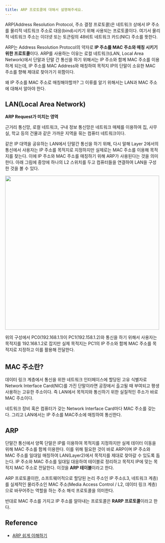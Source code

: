 ```yaml
---
title: ARP 프로토콜에 대해서 설명해주세요.
---
```



ARP(Address Resolution Protocol, 주소 결정 프로토콜)은 네트워크 상에서 IP 주소를
물리적 네트워크 주소로 대응(bind)시키기 위해 사용되는 프로토콜이다.
여기서 물리적 네트워크 주소는 이더넷 또는 토큰링의 48비트 네트워크 카드(NIC) 주소를 뜻한다.

ARP는 Address Resolution Protocol의 약자로 **IP 주소를 MAC 주소와 매칭 시키기 위한
프로토콜**이다. ARP를 사용하는 이유는 로컬 네트워크(LAN, Local Area Network)에서 단말과
단말 간 통신을 하기 위해서는 IP 주소와 함께 MAC 주소를 이용하게 되는데, IP 주소를 MAC
Address와 매칭하여 목적지 IP의 단말이 소유한 MAC 주소를 향해 제대로 찾아가기 위함이다.

왜 IP 주소를 MAC 주소로 매칭해야할까? 그 이류를 알기 위해서는 LAN과 MAC 주소에 대해서
알아야 한다.

## LAN(Local Area Network)

**ARP Request가 미치는 영역**

근거리 통신망, 로컬 네트워크, 구내 정보 통신망은 네트워크 매체를 이용하여 집, 사무실, 학교 등의
건물과 같은 가까운 지역을 묶는 컴퓨터 네트워크이다.

같은 IP 대역을 공유하는 LAN에서 단말간 통신을 하기 위해, 다시 말해 Layer 2에서의 통신에서
사용자는 IP 주소를 목적지로 지정하지만 실제로는 MAC 주소를 이용해 목적지를 찾는다. 이에 IP 주소와
MAC 주소를 매칭하기 위해 ARP가 사용된다는 것을 의미한다. 아래 그림에 중앙에 하나의 L2 스위치를 두고
컴퓨터들을 연결하여 LAN을 구성한 것을 볼 수 있다.

<Image
  width="500px"
  src="https://user-images.githubusercontent.com/63354527/230247649-c1ac9d7d-4ed9-41db-b21f-968271f09b67.png"
/>

위의 구성에서 PC0(192.168.1.1)이 PC1(192.158.1.2)와 통신을 하기 위해서 사용자는 목적지를
192.168.1.2로 잡지만 실제 목적지는 PC1의 IP 주소와 함께 MAC 주소를 목적지로 지정하고 이를 활용해 전달한다.

## MAC 주소란?

데이터 링크 계층에서 통신을 위한 네트워크 인터페이스에 할당된 고유 식별자로 Network Interface Card(NIC)를 가진
단말이라면 공장에서 출고될 때 부여되고 평생 사용하는 고유한 주소이다. 즉 LAN에서 목적지와 통신하기 위한 실질적인 주소가
바로 MAC 주소이다.

네트워크 장비 혹은 컴퓨터가 갖는 Network Interface Card마다 MAC 주소를 갖는다. 그리고 LAN에서는 IP 주소를 MAC주소에
매칭하여 통신한다.

## ARP

단말간 통신에서 양쪽 단말은 IP를 이용하여 목적지를 지정하지만 실제 데이터 이동을 위해 MAC 주소를
함께 이용한다. 이를 위해 필요한 것이 바로 ARP이며 IP 주소와 MAC 주소를 일대일 매칭하여 LAN(Layer2)에서
목적지를 제대로 찾아갈 수 있도록 돕는다. IP 주소와 MAC 주소를 일대일 대응하여 테이블로 정리하고
목적지 IP에 맞는 목적지 MAC 주소로 전달한다. 이것을 **ARP 테이블**이라고 한다.

ARP 프로토콜이란, 소프트웨어적으로 할당된 논리 주소인 IP 주소(L3, 네트워크 계층)를
실제적인 물리주소인 MAC 주소(Media Access Control / L2, 데이터 링크 계층)으로
바꾸어주는 역할을 하는 주소 해석 프로토콜을 의미한다.

반대로 MAC 주소를 가지고 IP 주소를 알아내는 프로토콜은 **RARP 프로토콜**이라고 한다.

## Reference

- [ARP 쉽게 이해하기](https://aws-hyoh.tistory.com/entry/ARP-%EC%89%BD%EA%B2%8C-%EC%9D%B4%ED%95%B4%ED%95%98%EA%B8%B0)
